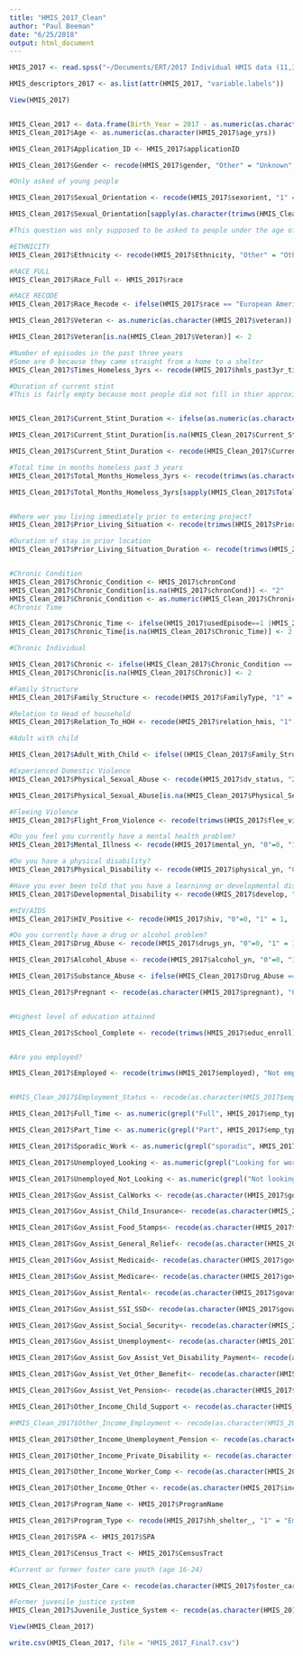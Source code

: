 ```yaml
---
title: "HMIS_2017_Clean"
author: "Paul Beeman"
date: "6/25/2018"
output: html_document
---
```


```r
HMIS_2017 <- read.spss("~/Documents/ERT/2017 Individual HMIS data (11,397) 12-3-2017.sav", to.data.frame = TRUE)

HMIS_descriptors_2017 <- as.list(attr(HMIS_2017, "variable.labels"))

```

```r
View(HMIS_2017)



```


```r
HMIS_Clean_2017 <- data.frame(Birth_Year = 2017 - as.numeric(as.character(HMIS_2017$age_yrs)))
HMIS_Clean_2017$Age <- as.numeric(as.character(HMIS_2017$age_yrs))
```

```r
HMIS_Clean_2017$Application_ID <- HMIS_2017$applicationID


```

```r
HMIS_Clean_2017$Gender <- recode(HMIS_2017$gender, "Other" = "Unknown", "Unknown Code" = "Unknown", "Don't Know" = "Unknown", "Null" = "Unknown", "Refused" = "Unknown")

```

```r
#Only asked of young people

HMIS_Clean_2017$Sexual_Orientation <- recode(HMIS_2017$sexorient, "1" = "Straight", "2" = "Gay or lesbian", "3" = "Bisexual", "4" = "Unsure / questioning", D = "Unknown", "M" = "Unknown", "N" = "Unknown", "R" = "Unknown")

HMIS_Clean_2017$Sexual_Orientation[sapply(as.character(trimws(HMIS_Clean_2017$Sexual_Orientation)), nchar)<1] <- "Unknown"

#This question was only supposed to be asked to people under the age of 25. That is why there are so few entries
```

```r
#ETHNICITY
HMIS_Clean_2017$Ethnicity <- recode(HMIS_2017$Ethnicity, "Other" = "Other Ethnicity")

#RACE FULL
HMIS_Clean_2017$Race_Full <- HMIS_2017$race 

#RACE RECODE
HMIS_Clean_2017$Race_Recode <- ifelse(HMIS_2017$race == "European American", "European American", ifelse(HMIS_2017$race == "African American", "African American", ifelse(HMIS_2017$race == "Asian American"|HMIS_2017$race == "American Indian/Alaska Native"|HMIS_2017$race == "Pacific Islander"|HMIS_2017$race == "Multi-Race", "Other Ethnicity", "Unknown")))

```

```r
HMIS_Clean_2017$Veteran <- as.numeric(as.character(HMIS_2017$veteran))

HMIS_Clean_2017$Veteran[is.na(HMIS_Clean_2017$Veteran)] <- 2
```


```r
#Number of episodes in the past three years
#Some are 0 because they came straight from a home to a shelter
HMIS_Clean_2017$Times_Homeless_3yrs <- recode(HMIS_2017$hmls_past3yr_times, "0" = "1 Time","1" = "1 Time", "2" = "2 to 3 Times", "3" = "2 to 3 Times", "4" = "Less than 4- Unspecified", "5" = "4 or More Times", .default = "Unknown")

#Duration of current stint
#This is fairly empty because most people did not fill in thier approximate date that their current stint began 


HMIS_Clean_2017$Current_Stint_Duration <- ifelse(as.numeric(as.character(HMIS_2017$hmls_months_obs)) >= 12, "12+ months", ifelse(as.numeric(as.character(HMIS_2017$hmls_months_obs)) >= 6, "6-11 Months", ifelse(as.numeric(as.character(HMIS_2017$hmls_months_obs)) >= 4, "4-5 Months", ifelse(as.numeric(as.character(HMIS_2017$hmls_months_obs)) > 1, "1-3 Months", ifelse(as.numeric(as.character(HMIS_2017$hmls_months_obs)) == 1, "Up to 1 Month", "Unknown")))))

HMIS_Clean_2017$Current_Stint_Duration[is.na(HMIS_Clean_2017$Current_Stint_Duration)] <- "Unknown"

HMIS_Clean_2017$Current_Stint_Duration <- recode(HMIS_Clean_2017$Current_Stint_Duration, "1 Month" = "1-3 Months")

#Total time in months homeless past 3 years
HMIS_Clean_2017$Total_Months_Homeless_3yrs <- recode(trimws(as.character(HMIS_2017$hmls_past3yr_months)),"12" = "12+ Months", "13" = "12+ Months", "1" = "1-3 Months","2" = "1-3 Months", "3" = "1-3 Months", "4" = "4-5 Months", "5" = "4-5 Months", "6" = "6-11 Months", "7" = "6-11 Months" , "8" ="6-11 Months", "9" ="6-11 Months", "10" = "6-11 Months", "11" = "6-11 Months","C" = "Unknown", "D" = "Unknown", "N" = "Unknown", "R" = "Unknown")

HMIS_Clean_2017$Total_Months_Homeless_3yrs[sapply(HMIS_Clean_2017$Total_Months_Homeless_3yrs, nchar) < 1] <- "Unknown"



```

```r
#Where wer you living immediately prior to entering project?
HMIS_Clean_2017$Prior_Living_Situation <- recode(trimws(HMIS_2017$PriorLivingSituation), "1" = "Place not meant for habitation", "2" = "Emergency shelter", "3" = "Safe haven", "4" = "Transitional housing", "5" = "Hotel or motel paid for w/o emergency shelter voucher", "6" = "Permanent housing for formerly homeless persons", "7" = "Residential project or halfway house with no homeless criteria", "8" =  "Foster care home or foster care group home", "9" = "Hospital or other residential non-psychiatric medical facility", "10" = "Substance abuse treatment facility or detox center", "11" = "Psychiatric hospital or other psychiatric facility", "12" = "Long term care facility or nursing home", "13" = "Jail, prison or juvenile detention facility", "14" = "Rental by client, no ongoing housing subsidy", "15" = "Rental by client, with GPD TIP subsidy", "16" = "Rental by client, with VASH subsidy", "17" = "Rental by client, with other ongoing housing subsidy", "18" = "Owned by client, no ongoing housing subsidy", "19" ="Owned by client, with ongoing housing subsidy", "20" = "Staying or living in a family members room, apartment or house", "21" = "Staying or living in a friends room, apartment or house", "22" ="Interim Housing", .default = "Unknown")

#Duration of stay in prior location
HMIS_Clean_2017$Prior_Living_Situation_Duration <- recode(trimws(HMIS_2017$lengthstay), "1" = "One night or less", "2" = "Two to six nights", "3" = "One week or more, but less than one month", "4" = "1-3 months", "5" = "4-11 months", "6" = "12+ months", .default = "Unknown")



```


```r
#Chronic Condition
HMIS_Clean_2017$Chronic_Condition <- HMIS_2017$chronCond
HMIS_Clean_2017$Chronic_Condition[is.na(HMIS_2017$chronCond)] <- "2"
HMIS_Clean_2017$Chronic_Condition <- as.numeric(HMIS_Clean_2017$Chronic_Condition)
#Chronic Time

HMIS_Clean_2017$Chronic_Time <- ifelse(HMIS_2017$usedEpisode==1 |HMIS_2017$usedLength==1, 1,0)
HMIS_Clean_2017$Chronic_Time[is.na(HMIS_Clean_2017$Chronic_Time)] <- 2

#Chronic Individual

HMIS_Clean_2017$Chronic <- ifelse(HMIS_Clean_2017$Chronic_Condition == 1 & HMIS_Clean_2017$Chronic_Time == 1, 1, 0)
HMIS_Clean_2017$Chronic[is.na(HMIS_Clean_2017$Chronic)] <- 2
```

```r
#Family Structure
HMIS_Clean_2017$Family_Structure <- recode(HMIS_2017$FamilyType, "1" = "Adults Without Children", "2" = "Single Parent", "3" = "Two Parents", "4" = "Unaccompanied")

#Relation to Head of household 
HMIS_Clean_2017$Relation_To_HOH <- recode(HMIS_2017$relation_hmis, "1" = "Self", "2" ="Spouse/Partner", "3" = "Spouse/Partner", "4" ="Spouse/Partner", "5" = "Child", "6" = "Child", "7" = "Other", "8" = "Other", .default = "Unknown") 

#Adult with child

HMIS_Clean_2017$Adult_With_Child <- ifelse((HMIS_Clean_2017$Family_Structure == "Single Parent" | HMIS_Clean_2017$Family_Structure == "Two Parents") & HMIS_Clean_2017$Relation_To_HOH != "Child", 1, 0) 

```

```r
#Experienced Domestic Violence
HMIS_Clean_2017$Physical_Sexual_Abuse <- recode(HMIS_2017$dv_status, "2" = 0, "3" = 1, "4" = 1, "5" = 2)

HMIS_Clean_2017$Physical_Sexual_Abuse[is.na(HMIS_Clean_2017$Physical_Sexual_Abuse)] <- 2

#Fleeing Violence
HMIS_Clean_2017$Flight_From_Violence <- recode(trimws(HMIS_2017$flee_viol), "0" = 0, "1" =1, .default = 2 )


```

```r
#Do you feel you currently have a mental health problem?
HMIS_Clean_2017$Mental_Illness <- recode(HMIS_2017$mental_yn, "0"=0, "1" = 1, .default = 2)

#Do you have a physical disability?
HMIS_Clean_2017$Physical_Disability <- recode(HMIS_2017$physical_yn, "0"=0, "1" = 1, .default = 2)

#Have you ever been told that you have a learninng or developmental disability?
HMIS_Clean_2017$Developmental_Disability <- recode(HMIS_2017$develop, "0"=0, "1" = 1, .default = 2)

#HIV/AIDS
HMIS_Clean_2017$HIV_Positive <- recode(HMIS_2017$hiv, "0"=0, "1" = 1, .default = 2)

#Do you currently have a drug or alcohol problem?
HMIS_Clean_2017$Drug_Abuse <- recode(HMIS_2017$drugs_yn, "0"=0, "1" = 1, .default = 2)

HMIS_Clean_2017$Alcohol_Abuse <- recode(HMIS_2017$alcohol_yn, "0"=0, "1" = 1, .default = 2)

HMIS_Clean_2017$Substance_Abuse <- ifelse(HMIS_Clean_2017$Drug_Abuse == 1| HMIS_Clean_2017$Alcohol_Abuse ==1, 1,0)
```

```r
HMIS_Clean_2017$Pregnant <- recode(as.character(HMIS_2017$pregnant), "0" = 0, "1" = 1, .default = 0, .missing = 0)



```

```r
#Highest level of education attained

HMIS_Clean_2017$School_Complete <- recode(trimws(HMIS_2017$educ_enroll), "1" = "No schooling completed" , "2" = "Less than 5th grade", "3" = "Less than 5th grade", "4" = "Grades 5-6", "5" = "Grades 7-8", "6" = "Grades 9-11", "7" = "Grades 9-11", "8" = "Grades 9-11", "9" = "Grades 9-11", "10" = "12th grade, no diploma", "11" = "GED", "12" = "High school diploma", "13" = "Some college", "14"= "Associate's degree", "15" = "Bachelor's degree" , "16" = "Graduate school", .default = "Unknown")



```

```r
#Are you employed?

HMIS_Clean_2017$Employed <- recode(trimws(HMIS_2017$employed), "Not employed" = 0, "Employed" = 1, .default = 2, .missing = 2)


#HMIS_Clean_2017$Employment_Status <- recode(as.character(HMIS_2017$emp_type), "Missing" = "Unknown", "Data not collected" = "Unknown", .missing = "Unknown")

HMIS_Clean_2017$Full_Time <- as.numeric(grepl("Full", HMIS_2017$emp_type))

HMIS_Clean_2017$Part_Time <- as.numeric(grepl("Part", HMIS_2017$emp_type))

HMIS_Clean_2017$Sporadic_Work <- as.numeric(grepl("sporadic", HMIS_2017$emp_type))

HMIS_Clean_2017$Unemployed_Looking <- as.numeric(grepl("Looking for work", HMIS_2017$emp_type))

HMIS_Clean_2017$Unemployed_Not_Looking <- as.numeric(grepl("Not looking for work", HMIS_2017$emp_type))
```

```r
HMIS_Clean_2017$Gov_Assist_CalWorks <- recode(as.character(HMIS_2017$govasst_calworks), "No" = 0, "Yes" = 1, .default = 2, .missing = 2)

HMIS_Clean_2017$Gov_Assist_Child_Insurance<- recode(as.character(HMIS_2017$govasst_chip), "No" = 0, "Yes" = 1, .default = 2, .missing = 2)

HMIS_Clean_2017$Gov_Assist_Food_Stamps<- recode(as.character(HMIS_2017$govasst_food), "No" = 0, "Yes" = 1, .default = 2, .missing = 2)

HMIS_Clean_2017$Gov_Assist_General_Relief<- recode(as.character(HMIS_2017$govasst_grga), "No" = 0, "Yes" = 1, .default = 2, .missing = 2)

HMIS_Clean_2017$Gov_Assist_Medicaid<- recode(as.character(HMIS_2017$govasst_mcaid), "No" = 0, "Yes" = 1, .default = 2, .missing = 2)

HMIS_Clean_2017$Gov_Assist_Medicare<- recode(as.character(HMIS_2017$govasst_mcare), "No" = 0, "Yes" = 1, .default = 2, .missing = 2)

HMIS_Clean_2017$Gov_Assist_Rental<- recode(as.character(HMIS_2017$govasst_temprent), "No" = 0, "Yes" = 1, .default = 2, .missing = 2)

HMIS_Clean_2017$Gov_Assist_SSI_SSD<- recode(as.character(HMIS_2017$govasst_ssidi), "No" = 0, "Yes" = 1, .default = 2, .missing = 2)

HMIS_Clean_2017$Gov_Assist_Social_Security<- recode(as.character(HMIS_2017$govasst_ssret), "No" = 0, "Yes" = 1, .default = 2, .missing = 2)

HMIS_Clean_2017$Gov_Assist_Unemployment<- recode(as.character(HMIS_2017$govasst_unemp), "No" = 0, "Yes" = 1, .default = 2, .missing = 2)

HMIS_Clean_2017$Gov_Assist_Gov_Assist_Vet_Disability_Payment<- recode(as.character(HMIS_2017$govasst_vetdis), "No" = 0, "Yes" = 1, .default = 2, .missing = 2)

HMIS_Clean_2017$Gov_Assist_Vet_Other_Benefit<- recode(as.character(HMIS_2017$govasst_vetmed), "No" = 0, "Yes" = 1, .default = 2, .missing = 2)

HMIS_Clean_2017$Gov_Assist_Vet_Pension<- recode(as.character(HMIS_2017$govasst_vetpen), "No" = 0, "Yes" = 1, .default = 2, .missing = 2)


```

```r
HMIS_Clean_2017$Other_Income_Child_Support <- recode(as.character(HMIS_2017$inc_childsup), "No" = 0, "Yes" = 1, .default = 2, .missing = 2)

#HMIS_Clean_2017$Other_Income_Employment <- recode(as.character(HMIS_2017$inc_labor), "No" = 0, "Yes" = 1, .default = 2, .missing = 2)

HMIS_Clean_2017$Other_Income_Unemployment_Pension <- recode(as.character(HMIS_2017$inc_pension), "No" = 0, "Yes" = 1, .default = 2, .missing = 2)

HMIS_Clean_2017$Other_Income_Private_Disability <- recode(as.character(HMIS_2017$inc_privdisab), "No" = 0, "Yes" = 1, .default = 2, .missing = 2)

HMIS_Clean_2017$Other_Income_Worker_Comp <- recode(as.character(HMIS_2017$inc_workcomp), "No" = 0, "Yes" = 1, .default = 2, .missing = 2)

HMIS_Clean_2017$Other_Income_Other <- recode(as.character(HMIS_2017$inc_other), "No" = 0, "Yes" = 1, .default = 2, .missing = 2)
```

```r
HMIS_Clean_2017$Program_Name <- HMIS_2017$ProgramName

HMIS_Clean_2017$Program_Type <- recode(HMIS_2017$hh_shelter_, "1" = "Emergency Shelter", "2" = "Transitional Housing", "3" = "Safe Haven", .missing = "Unknown")

HMIS_Clean_2017$SPA <- HMIS_2017$SPA

HMIS_Clean_2017$Census_Tract <- HMIS_2017$CensusTract


```

```r
#Current or former foster care youth (age 16-24)

HMIS_Clean_2017$Foster_Care <- recode(as.character(HMIS_2017$foster_care2), "0" =0, "1" =1, .default = 2, .missing =2)

#Former juvenile justice system
HMIS_Clean_2017$Juvenile_Justice_System <- recode(as.character(HMIS_2017$juv_justice), "0" =0, "1" =1, .default = 2, .missing =2)


```

```r
View(HMIS_Clean_2017)


```

```r
write.csv(HMIS_Clean_2017, file = "HMIS_2017_Final7.csv")


```

